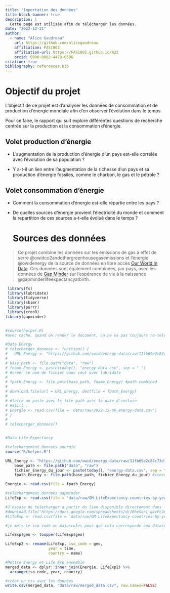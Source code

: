 ```yaml
---
title: "Importation des données"
title-block-banner: true
description: | 
  Cette page est utilisée afin de télécharger les données.
date: "2022-12-21"
author:
  - name: "Alice Gaudreau"
    url: https://github.com/alicegaudreau
    affiliation: FAS1002
    affiliation-url: https://FAS1002.github.io/A22
    orcid: 0000-0002-4470-0506
citation: true
bibliography: references.bib
---
```


# Objectif du projet

L'objectif de ce projet est d'analyser les données de consommation et de production d'énergie mondiale afin d'en observer l'évolution dans le temps.

Pour ce faire, le rapport qui suit explore différentes questions de recherche centrée sur la production et la consommation d'énergie.

## Volet production d'énergie

-   L'augmentation de la production d'énergie d'un pays est-elle corrélée avec l'évolution de sa population ?

-   Y a-t-il un lien entre l'augmentation de la richesse d'un pays et sa production d'énergie fossiles, comme le charbon, le gas et le pétrole ?

## Volet consommation d'énergie

-   Comment la consommation d'énergie est-elle répartie entre les pays ?

-   De quelles sources d'énergie provient l'électricité du monde et comment la repartition de ces sources a-t-elle évolué dans le temps ?

    # Sources des données

> Ce projet combine les données sur les émissions de gas à effet de serre @owidco2andothergreenhousegasemissions et l'énergie @owidenergy de la source de données en libre accès [Our World In Data](https://ourworldindata.org/). Ces données sont également combinées, par pays, avec les données de [Gap Minder](https://www.gapminder.org/) sur l'espérance de vie à la naissance @gapminderlifeexpectancyatbirth.

```r

 library(fs)
 library(lubridate)
 library(tidyverse)
 library(skimr)
 library(purrr)
 library(cronR)
library(gapminder)
 
```

```r
#source(helper.R)
#avec cache, quand on render le document, ca ne va pas toujours re-telecharger le code chunk

#Data Energy
# telecharger_donnees <- function() {
#   URL_Energy <- "https://github.com/owid/energy-data/raw/11fb69e2c83c73d1e964075d711a03fef6262e9a/owid-energy-data.csv"
# 
# base_path <- file.path("data", "raw")
# fname_Energy <- paste(today(), "energy-data.csv", sep = "_")
# #creer le nom de fichier quon veut avec lubridate
# 
# fpath_Energy <- file.path(base_path, fname_Energy) #path combined
# 
# download.file(url = URL_Energy, destfile = fpath_Energy) 
# 
# #faire un paste avec le file path avec la date d'incluse
# #Still : 
# Energie <- read.csv(file = 'data/raw/2022-12-06_energy-data.csv')
# }
# 
# telecharger_donnees()


#Data Life Expectancy

```

```r
#telechargement donnees energie
source("R/helper.R")

URL_Energy <- "https://github.com/owid/energy-data/raw/11fb69e2c83c73d1e964075d711a03fef6262e9a/owid-energy-data.csv"
    base_path <- file.path("data", "raw")
    fichier_Energy_du_jour <- paste(today(), "energy-data.csv", sep = "_") #creer le nom de fichier quon veut avec lubridate
    fpath_Energy <- file.path(base_path, fichier_Energy_du_jour) #creer le path

Energie <- read.csv(file = fpath_Energy)

#telechargement donnees gapminder
LifeExp <- read.csv(file = 'data/raw/GM-LifeExpectancy-countries-by-year.csv')

#J'essaie de telecharger a partir du lien disponible directement dans le google sheets, mais cela ne fonctionne pas car cest le premier tab (info seulement) qui saffiche, et non les donnees
#download.file("https://docs.google.com/spreadsheets/d/1RheSon1-q4vFc3AGyupVPH6ptEByE-VtnjOCselU0PE/export?format=csv", destfile = 'data/raw/GM-LifeExpectancy-countries-by-year.csv' )
#LifeExp <- read.csv(file = 'data/raw/GM-LifeExpectancy-countries-by-year.csv')
```

```r

#je mets le iso code en majuscules pour que cela corresponde aux datasets de Our World in Data. 

LifeExp$geo <- toupper(LifeExp$geo)

LifeExp2 <- rename(LifeExp, iso_code = geo,
                   year = time, 
                   country = name)

#Mettre Energy et Life Exp ensemble
merged_data <- dplyr::inner_join(Energie, LifeExp2) %>%
  arrange(iso_code, year, country)


```

```r

#créer un csv avec les données
write.csv(merged_data, "data/raw/merged_data.csv", row.names=FALSE)
```
